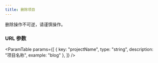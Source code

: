 ```yaml
---
title: 删除项目
---
```



<Metadata 
    title="删除项目"
    verb="DELETE"
    path="/v1/projects/:projectName"
/>

<Callout emoji="⚠️">
    删除操作不可逆，请谨慎操作。
</Callout>

### URL 参数

<ParamTable
    params={[
        {
            key: "projectName",
            type: "string",
            description: "项目名称",
            example: "blog"
        },
    ]}
/>
